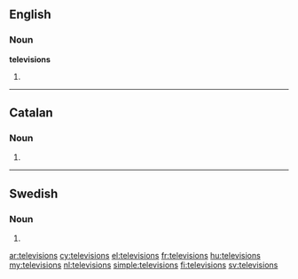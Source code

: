 ==English==

===Noun===
'''televisions'''

# {{plural of|[[television]]}}

----

==Catalan==

===Noun===
{{ca-noun-form|f|p}}

# {{plural of|televisió|lang=ca}}

----

==Swedish==

===Noun===
{{infl|sv|noun form}}

# {{sv-noun-form-indef-gen|television}}

[[ar:televisions]]
[[cy:televisions]]
[[el:televisions]]
[[fr:televisions]]
[[hu:televisions]]
[[my:televisions]]
[[nl:televisions]]
[[simple:televisions]]
[[fi:televisions]]
[[sv:televisions]]